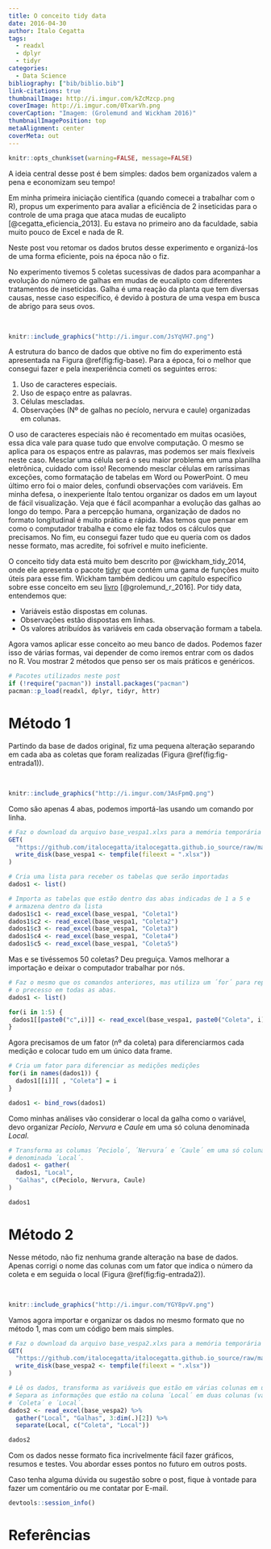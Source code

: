 ```yaml
---
title: O conceito tidy data
date: 2016-04-30
author: Ítalo Cegatta
tags:
  - readxl
  - dplyr
  - tidyr
categories:
  - Data Science
bibliography: ["bib/biblio.bib"]
link-citations: true
thumbnailImage: http://i.imgur.com/kZcMzcp.png
coverImage: http://i.imgur.com/0TxarVh.png
coverCaption: "Imagem: (Grolemund and Wickham 2016)"
thumbnailImagePosition: top
metaAlignment: center
coverMeta: out
---
```


```r
knitr::opts_chunk$set(warning=FALSE, message=FALSE)
```

A ideia central desse post é bem simples: dados bem organizados valem a pena e economizam seu tempo!

Em minha primeira iniciação científica (quando comecei a trabalhar com o R), propus um experimento para avaliar a eficiência de 2 inseticidas para o controle de uma praga que ataca mudas de eucalipto [@cegatta_eficiencia_2013]. Eu estava no primeiro ano da faculdade, sabia muito pouco de Excel e nada de R.

Neste post vou retomar os dados brutos desse experimento e organizá-los de uma forma eficiente, pois na época não o fiz.

No experimento tivemos 5 coletas sucessivas de dados para acompanhar a evolução do número de galhas em mudas de eucalipto com diferentes tratamentos de inseticidas. Galha é uma reação da planta que tem diversas causas, nesse caso específico, é devido à postura de uma vespa em busca de abrigo para seus ovos.

<br>
```r
knitr::include_graphics("http://i.imgur.com/JsYqVH7.png")
```

A estrutura do banco de dados que obtive no fim do experimento está apresentada na Figura \@ref(fig:fig-base). Para a época, foi o melhor que consegui fazer e pela inexperiência cometi os seguintes erros:
  
1. Uso de caracteres especiais.
2. Uso de espaço entre as palavras.
3. Células mescladas.
4. Observações (Nº de galhas no pecíolo, nervura e caule) organizadas em colunas.

O uso de caracteres especiais não é recomentado em muitas ocasiões, essa dica vale para quase tudo que envolve computação. O mesmo se aplica para os espaços entre as palavras, mas podemos ser mais flexíveis neste caso. Mesclar uma célula será o seu maior problema em uma planilha eletrônica, cuidado com isso! Recomendo mesclar células em raríssimas exceções, como formatação de tabelas em Word ou PowerPoint. O meu último erro foi o maior deles, confundi observações com variáveis. Em minha defesa, o inexperiente Ítalo tentou organizar os dados em um layout de fácil visualização. Veja que é fácil acompanhar a evolução das galhas ao longo do tempo. Para a percepção humana, organização de dados no formato longitudinal é muito prática e rápida. Mas temos que pensar em como o computador trabalha e como ele faz todos os cálculos que precisamos. No fim, eu consegui fazer tudo que eu queria com os dados nesse formato, mas acredite, foi sofrível e muito ineficiente. 

O conceito tidy data está muito bem descrito por @wickham_tidy_2014, onde ele apresenta o pacote [tidyr](https://cran.r-project.org/web/packages/tidyr/index.html) que contém uma gama de funções muito úteis para esse fim. Wickham também dedicou um capítulo específico sobre esse conceito em seu [livro](http://r4ds.had.co.nz/) [@grolemund_r_2016]. Por tidy data, entendemos que:
  
* Variáveis estão dispostas em colunas.
* Observações estão dispostas em linhas.
* Os valores atribuídos às variáveis em cada observação formam a tabela.

Agora vamos aplicar esse conceito ao meu banco de dados. Podemos fazer isso de várias formas, vai depender de como iremos entrar com os dados no R. Vou mostrar 2 métodos que penso ser os mais práticos e genéricos.

```r
# Pacotes utilizados neste post
if (!require("pacman")) install.packages("pacman")
pacman::p_load(readxl, dplyr, tidyr, httr)
```

# Método 1

Partindo da base de dados original, fiz uma pequena alteração separando em cada aba as coletas que foram realizadas (Figura \@ref(fig:fig-entrada1)).

<br>
```r
knitr::include_graphics("http://i.imgur.com/3AsFpmQ.png")
```

Como são apenas 4 abas, podemos importá-las usando um comando por linha.

```r
# Faz o download da arquivo base_vespa1.xlxs para a memória temporária
GET(
  "https://github.com/italocegatta/italocegatta.github.io_source/raw/master/content/dados/base_vespa1.xlsx", 
  write_disk(base_vespa1 <- tempfile(fileext = ".xlsx"))
)

# Cria uma lista para receber os tabelas que serão importadas
dados1 <- list() 

# Importa as tabelas que estão dentro das abas indicadas de 1 a 5 e
# armazena dentro da lista
dados1$c1 <- read_excel(base_vespa1, "Coleta1")
dados1$c2 <- read_excel(base_vespa1, "Coleta2")
dados1$c3 <- read_excel(base_vespa1, "Coleta3")
dados1$c4 <- read_excel(base_vespa1, "Coleta4")
dados1$c5 <- read_excel(base_vespa1, "Coleta5")
```

Mas e se tivéssemos 50 coletas? Deu preguiça. Vamos melhorar a importação e deixar o computador trabalhar por nós.

```r
# Faz o mesmo que os comandos anteriores, mas utiliza um ´for´ para repetir 
# o precesso em todas as abas. 
dados1 <- list()

for(i in 1:5) {
 dados1[[paste0("c",i)]] <- read_excel(base_vespa1, paste0("Coleta", i))
}
```

Agora precisamos de um fator (nº da coleta) para diferenciarmos cada medição e colocar tudo em um único data frame.

```r
# Cria um fator para diferenciar as medições medições 
for(i in names(dados1)) {
  dados1[[i]][ , "Coleta"] = i  
}

dados1 <- bind_rows(dados1)
```

Como minhas análises vão considerar o local da galha como o variável, devo organizar *Peciolo*, *Nervura* e *Caule* em uma só coluna denominada *Local*.

```r
# Transforma as columas ´Peciolo´, ´Nervura´ e ´Caule´ em uma só coluna
# denominada ´Local´.
dados1 <- gather(
  dados1, "Local",
  "Galhas", c(Peciolo, Nervura, Caule)
)

dados1
```

# Método 2

Nesse método, não fiz nenhuma grande alteração na base de dados. Apenas corrigi o nome das colunas com um fator que indica o número da coleta e em seguida o local (Figura \@ref(fig:fig-entrada2)).

<br>
```r
knitr::include_graphics("http://i.imgur.com/YGY8pvV.png")
```

Vamos agora importar e organizar os dados no mesmo formato que no método 1, mas com um código bem mais simples.

```r
# Faz o download da arquivo base_vespa2.xlxs para a memória temporária
GET(
  "https://github.com/italocegatta/italocegatta.github.io_source/raw/master/content/dados/base_vespa2.xlsx",
  write_disk(base_vespa2 <- tempfile(fileext = ".xlsx"))
)
```

```r
# Lê os dados, transforma as variáveis que estão em várias colunas em uma só e
# Separa as informações que estão na coluna ´Local´ em duas colunas (variáveis)
# ´Coleta´ e ´Local´.
dados2 <- read_excel(base_vespa2) %>%
  gather("Local", "Galhas", 3:dim(.)[2]) %>%
  separate(Local, c("Coleta", "Local"))

dados2
```

Com os dados nesse formato fica incrivelmente fácil fazer gráficos, resumos e testes. Vou abordar esses pontos no futuro em outros posts.

Caso tenha alguma dúvida ou sugestão sobre o post, fique à vontade para fazer um comentário ou me contatar por E-mail.

```r
devtools::session_info()
```

# Referências
